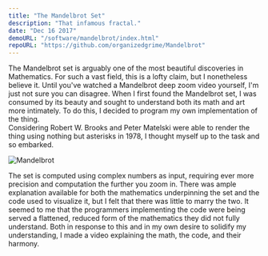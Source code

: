 ```yaml
---
title: "The Mandelbrot Set"
description: "That infamous fractal."
date: "Dec 16 2017"
demoURL: "/software/mandelbrot/index.html"
repoURL: "https://github.com/organizedgrime/Mandelbrot"
---
```


The Mandelbrot set is arguably one of the most beautiful discoveries in Mathematics. For such a vast field, this is a lofty claim, but I nonetheless believe it. Until you've watched a Mandelbrot deep zoom video yourself, I'm just not sure you can disagree. When I first found the Mandelbrot set, I was consumed by its beauty and sought to understand both its math and art more intimately. To do this, I decided to program my own implementation of the thing. 
<br/>
Considering Robert W. Brooks and Peter Matelski were able to render the thing using nothing but asterisks in 1978, I thought myself up to the task and so embarked.
<br/>

![Mandelbrot](https://upload.wikimedia.org/wikipedia/commons/d/d7/Mandel.png)
<br/>

The set is computed using complex numbers as input, requiring ever more precision and computation the further you zoom in. There was ample explanation available for both the mathematics underpinning the set and the code used to visualize it, but I felt that there was little to marry the two. It seemed to me that the programmers implementing the code were being served a flattened, reduced form of the mathematics they did not fully understand. Both in response to this and in my own desire to solidify my understanding, I made a video explaining the math, the code, and their harmony.

<br/>

<YouTube id="https://youtu.be/qnpekyzR8GM" />
